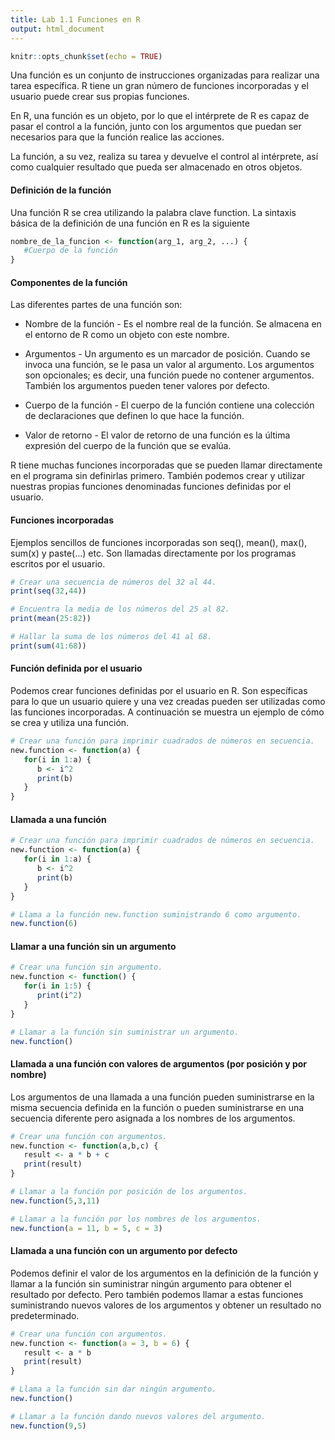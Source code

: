 ---
title: Lab 1.1 Funciones en R
output: html_document
---

```{r setup, include=FALSE}
knitr::opts_chunk$set(echo = TRUE)
```

Una función es un conjunto de instrucciones organizadas para realizar una tarea específica. R tiene un gran número de funciones incorporadas y el usuario puede crear sus propias funciones.

En R, una función es un objeto, por lo que el intérprete de R es capaz de pasar el control a la función, junto con los argumentos que puedan ser necesarios para que la función realice las acciones.

La función, a su vez, realiza su tarea y devuelve el control al intérprete, así como cualquier resultado que pueda ser almacenado en otros objetos.

#### Definición de la función
Una función R se crea utilizando la palabra clave function. La sintaxis básica de la definición de una función en R es la siguiente

```{r echo=TRUE}
nombre_de_la_funcion <- function(arg_1, arg_2, ...) {
   #Cuerpo de la función
}
```

#### Componentes de la función
Las diferentes partes de una función son:

* Nombre de la función - Es el nombre real de la función. Se almacena en el entorno de R como un objeto con este nombre.

* Argumentos - Un argumento es un marcador de posición. Cuando se invoca una función, se le pasa un valor al argumento. Los argumentos son opcionales; es decir, una función puede no contener argumentos. También los argumentos pueden tener valores por defecto.

* Cuerpo de la función - El cuerpo de la función contiene una colección de declaraciones que definen lo que hace la función.

* Valor de retorno - El valor de retorno de una función es la última expresión del cuerpo de la función que se evalúa.

R tiene muchas funciones incorporadas que se pueden llamar directamente en el programa sin definirlas primero. También podemos crear y utilizar nuestras propias funciones denominadas funciones definidas por el usuario.

#### Funciones incorporadas
Ejemplos sencillos de funciones incorporadas son seq(), mean(), max(), sum(x) y paste(...) etc. Son llamadas directamente por los programas escritos por el usuario. 

```{r}
# Crear una secuencia de números del 32 al 44.
print(seq(32,44))

# Encuentra la media de los números del 25 al 82.
print(mean(25:82))

# Hallar la suma de los números del 41 al 68.
print(sum(41:68))
```

#### Función definida por el usuario
Podemos crear funciones definidas por el usuario en R. Son específicas para lo que un usuario quiere y una vez creadas pueden ser utilizadas como las funciones incorporadas. A continuación se muestra un ejemplo de cómo se crea y utiliza una función.

```{r}
# Crear una función para imprimir cuadrados de números en secuencia.
new.function <- function(a) {
   for(i in 1:a) {
      b <- i^2
      print(b)
   }
}
```

#### Llamada a una función

```{r}
# Crear una función para imprimir cuadrados de números en secuencia.
new.function <- function(a) {
   for(i in 1:a) {
      b <- i^2
      print(b)
   }
}

# Llama a la función new.function suministrando 6 como argumento.
new.function(6)
```

#### Llamar a una función sin un argumento

```{r}
# Crear una función sin argumento.
new.function <- function() {
   for(i in 1:5) {
      print(i^2)
   }
}	

# Llamar a la función sin suministrar un argumento.
new.function()
```

#### Llamada a una función con valores de argumentos (por posición y por nombre)
Los argumentos de una llamada a una función pueden suministrarse en la misma secuencia definida en la función o pueden suministrarse en una secuencia diferente pero asignada a los nombres de los argumentos.

```{r}
# Crear una función con argumentos.
new.function <- function(a,b,c) {
   result <- a * b + c
   print(result)
}

# Llamar a la función por posición de los argumentos.
new.function(5,3,11)

# Llamar a la función por los nombres de los argumentos.
new.function(a = 11, b = 5, c = 3)
```

#### Llamada a una función con un argumento por defecto
Podemos definir el valor de los argumentos en la definición de la función y llamar a la función sin suministrar ningún argumento para obtener el resultado por defecto. Pero también podemos llamar a estas funciones suministrando nuevos valores de los argumentos y obtener un resultado no predeterminado.

```{r}
# Crear una función con argumentos.
new.function <- function(a = 3, b = 6) {
   result <- a * b
   print(result)
}

# Llama a la función sin dar ningún argumento.
new.function()

# Llamar a la función dando nuevos valores del argumento.
new.function(9,5)
```